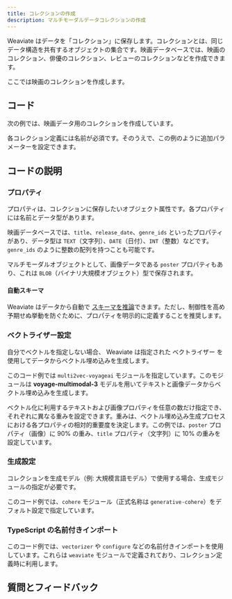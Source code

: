 ```yaml
---
title: コレクションの作成
description: マルチモーダルデータコレクションの作成
---
```



 Weaviate はデータを「コレクション」に保存します。コレクションとは、同じデータ構造を共有するオブジェクトの集合です。映画データベースでは、映画のコレクション、俳優のコレクション、レビューのコレクションなどを作成できます。  

ここでは映画のコレクションを作成します。  

## <i class="fa-solid fa-code"></i> コード

次の例では、映画データ用のコレクションを作成しています。

<FilteredTextBlock
  text={TSCode}
  startMarker="// CreateMovieCollection"
  endMarker="// END CreateMovieCollection"
  language="ts"
/>

各コレクション定義には名前が必須です。そのうえで、この例のように追加パラメーターを設定できます。  

## <i class="fa-solid fa-chalkboard"></i> コードの説明

### <i class="fa-solid fa-chalkboard"></i> プロパティ

プロパティは、コレクションに保存したいオブジェクト属性です。各プロパティには名前とデータ型があります。  

映画データベースでは、`title`、`release_date`、`genre_ids` といったプロパティがあり、データ型は `TEXT`（文字列）、`DATE`（日付）、`INT`（整数）などです。`genre_ids` のように整数の配列を持つことも可能です。  

マルチモーダルオブジェクトとして、画像データである `poster` プロパティもあり、これは `BLOB`（バイナリ大規模オブジェクト）型で保存されます。  

#### 自動スキーマ

 Weaviate はデータから自動で [スキーマを推論](/weaviate/config-refs/collections#auto-schema)できます。ただし、制御性を高め予期せぬ挙動を防ぐために、プロパティを明示的に定義することを推奨します。  

### <i class="fa-solid fa-chalkboard"></i> ベクトライザー設定

自分でベクトルを指定しない場合、 Weaviate は指定された ベクトライザー を使用してデータからベクトル埋め込みを生成します。  

このコード例では `multi2vec-voyageai` モジュールを指定しています。このモジュールは **voyage-multimodal-3** モデルを用いてテキストと画像データからベクトル埋め込みを生成します。  

ベクトル化に利用するテキストおよび画像プロパティを任意の数だけ指定でき、それぞれに異なる重みを設定できます。重みは、ベクトル埋め込み生成プロセスにおける各プロパティの相対的重要度を決定します。この例では、`poster` プロパティ（画像）に 90% の重み、`title` プロパティ（文字列）に 10% の重みを設定しています。  

<FilteredTextBlock
  text={TSCode}
  startMarker="// Define the vectorizer module"
  endMarker="// Define the generative module"
  language="ts"
/>

### <i class="fa-solid fa-chalkboard"></i> 生成設定

コレクションを生成モデル（例: 大規模言語モデル）で使用する場合、生成モジュールの指定が必要です。  

このコード例では、`cohere` モジュール（正式名称は `generative-cohere`）をデフォルト設定で指定しています。  

<FilteredTextBlock
  text={TSCode}
  startMarker="// Define the generative module"
  endMarker="// END generativeDefinition"
  language="ts"
/>


<MutableGenerativeConfig />

### <i class="fa-solid fa-code"></i> TypeScript の名前付きインポート

このコード例では、`vectorizer` や `configure` などの名前付きインポートを使用しています。これらは `weaviate` モジュールで定義されており、コレクション定義時に利用します。

<FilteredTextBlock
  text={TSCode}
  startMarker="// SubmoduleImport"
  endMarker="// END SubmoduleImport"
  language="ts"
/>

## 質問とフィードバック


<DocsFeedback/>